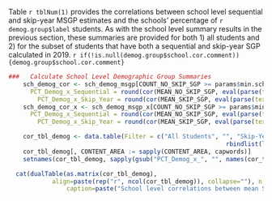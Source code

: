 Table `r tblNum(1)` provides the correlations between school level sequential and skip-year MSGP estimates and the schools' percentage of `r demog.group$label` students.  As with the school level summary results in the previous section, these summaries are provided for both 1) all students and 2) for the subset of students that have both a sequential and skip-year SGP calculated in 2019. `r if(!is.null(demog.group$school.cor.comment)) {demog.group$school.cor.comment}`


```r
###   Calculate School Level Demographic Group Summaries
	sch_demog_cor <- sch_demog_msgp[COUNT_NO_SKIP_SGP >= params$min.school.size & COUNT_SKIP_SGP >= params$min.school.size, list(
  	  PCT_Demog_x_Sequential = round(cor(MEAN_NO_SKIP_SGP, eval(parse(text = demog.group$school.variable)), use="complete.obs"), 2),
    	PCT_Demog_x_Skip_Year = round(cor(MEAN_SKIP_SGP, eval(parse(text = demog.group$school.variable)), use="complete.obs"), 2)), keyby = c("CONTENT_AREA")]
	sch_demog_cor_x <- sch_demog_msgp_x[COUNT_NO_SKIP_SGP >= params$min.school.size & COUNT_SKIP_SGP >= params$min.school.size, list(
  	  PCT_Demog_x_Sequential = round(cor(MEAN_NO_SKIP_SGP, eval(parse(text = demog.group$school.variable)), use="complete.obs"), 2),
    	PCT_Demog_x_Skip_Year = round(cor(MEAN_SKIP_SGP, eval(parse(text = demog.group$school.variable)), use="complete.obs"), 2)), keyby = c("CONTENT_AREA")]

	cor_tbl_demog <- data.table(Filter = c("All Students", "", "Skip-Year Subset", ""),
															rbindlist(list(sch_demog_cor[CONTENT_AREA %in% params$GL_subjects], sch_demog_cor_x[CONTENT_AREA %in% params$GL_subjects])))
	cor_tbl_demog[, CONTENT_AREA := sapply(CONTENT_AREA, capwords)]
	setnames(cor_tbl_demog, sapply(gsub("PCT_Demog_x_", "", names(cor_tbl_demog)), capwords))

  cat(dualTable(as.matrix(cor_tbl_demog),
  			align=paste(rep("r", ncol(cor_tbl_demog)), collapse=""), n.rgroup = c(2, 2),
				caption=paste("School level correlations between mean SGPs and percent",  demog.group$label, "by student inclusion filter")))
```
